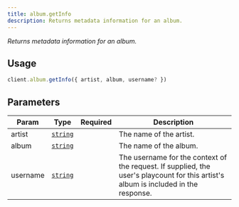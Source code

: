 ```yaml
---
title: album.getInfo
description: Returns metadata information for an album.
---
```



_Returns metadata information for an album._

## Usage
```ts
client.album.getInfo({ artist, album, username? })
```

## Parameters
| Param | Type | Required | Description |
| --- | --- | --- | --- |
| artist | [`string`][string] | <Icon name="approve-check" label="Yes" color="limegreen" size="1.5rem" /> | The name of the artist. |
| album | [`string`][string] | <Icon name="approve-check" label="Yes" color="limegreen" size="1.5rem" /> | The name of the album. |
| username | [`string`][string]  | <Icon name="close" label="No" color="red" size="1.5rem" /> | The username for the context of the request. If supplied, the user's playcount for this artist's album is included in the response. |

[string]: https://developer.mozilla.org/en-US/docs/Web/JavaScript/Reference/Global_Objects/String